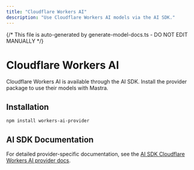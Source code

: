 ```yaml
---
title: "Cloudflare Workers AI"
description: "Use Cloudflare Workers AI models via the AI SDK."
---
```


{/* This file is auto-generated by generate-model-docs.ts - DO NOT EDIT MANUALLY */}

# Cloudflare Workers AI

Cloudflare Workers AI is available through the AI SDK. Install the provider package to use their models with Mastra.

## Installation

```bash npm2yarn copy
npm install workers-ai-provider
```

## AI SDK Documentation

For detailed provider-specific documentation, see the [AI SDK Cloudflare Workers AI provider docs](https://ai-sdk.dev/providers/community-providers/cloudflare-workers-ai).
